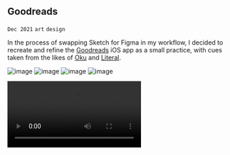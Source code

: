 ## Goodreads

`Dec 2021`
`art`
`design`

In the process of swapping Sketch for Figma in my workflow, I decided to recreate and refine the [Goodreads](https://goodreads.com) iOS app as a small practice, with cues taken from the likes of [Oku](https://oku.club) and [Literal](https://literal.club).

![image](https://yihui-work.s3.us-east-2.amazonaws.com/goodreads_main.jpg)
![image](https://yihui-work.s3.us-east-2.amazonaws.com/goodreads_overview.webp)
![image](https://yihui-work.s3.us-east-2.amazonaws.com/goodreads_components.jpg)
![image](https://yihui-work.s3.us-east-2.amazonaws.com/goodreads_details.jpg)

<video controls autoplay>
  <source
    src="https://yihui-work.s3.us-east-2.amazonaws.com/goodreads_demo.mp4"
    type="video/mp4"
  ></source>
</video>

